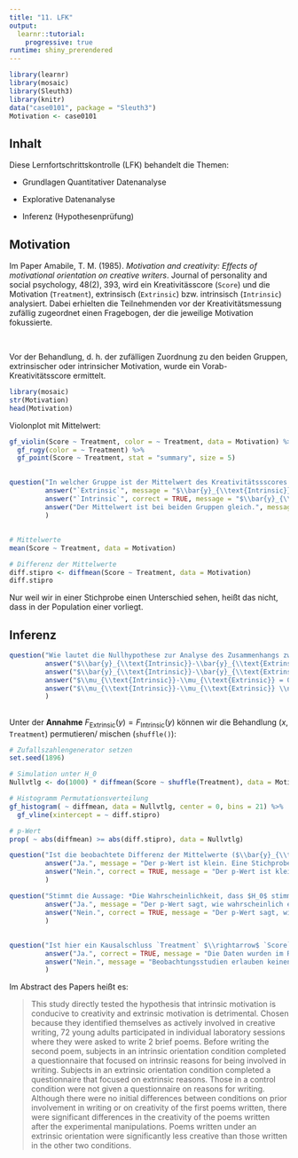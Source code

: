 ```yaml
---
title: "11. LFK"
output: 
  learnr::tutorial:
    progressive: true
runtime: shiny_prerendered
---
```



```r
library(learnr)
library(mosaic)
library(Sleuth3)
library(knitr)
data("case0101", package = "Sleuth3")
Motivation <- case0101
```

## Inhalt

Diese Lernfortschrittskontrolle (LFK) behandelt die Themen:

- Grundlagen Quantitativer Datenanalyse

- Explorative Datenanalyse

- Inferenz (Hypothesenprüfung)


## Motivation

Im Paper Amabile, T. M. (1985). *Motivation and creativity: Effects of motivational orientation on creative writers*. Journal of personality and social psychology, 48(2), 393, wird ein Kreativitässcore (`Score`)  und die Motivation (`Treatment`), extrinsisch (`Extrinsic`) bzw. intrinsisch (`Intrinsic`) analysiert. Dabei erhielten die Teilnehmenden vor der Kreativitätsmessung zufällig zugeordnet einen Fragebogen, der die jeweilige Motivation fokussierte. 

<br>

Vor der Behandlung, d. h. der zufälligen Zuordnung zu den beiden Gruppen, extrinsischer oder intrinsicher Motivation, wurde ein Vorab-Kreativitätsscore ermittelt.

```r
library(mosaic)
str(Motivation)
head(Motivation)
```


Violonplot mit Mittelwert:

```r
gf_violin(Score ~ Treatment, color = ~ Treatment, data = Motivation) %>%
  gf_rugy(color = ~ Treatment) %>%
  gf_point(Score ~ Treatment, stat = "summary", size = 5)
  
```

```r
question("In welcher Gruppe ist der Mittelwert des Kreativitätssscores größer?",
         answer("`Extrinsic`", message = "$\\bar{y}_{\\text{Intrinsic}} \\approx 20 > 16 \\approx \\bar{y}_{\\text{Extrinsic}}$."),
         answer("`Intrinsic`", correct = TRUE, message = "$\\bar{y}_{\\text{Intrinsic}} \\approx 20 > 16 \\approx \\bar{y}_{\\text{Extrinsic}}$"),
         answer("Der Mittelwert ist bei beiden Gruppen gleich.", message = "$\\bar{y}_{\\text{Intrinsic}} \\approx 20 > 16 \\approx \\bar{y}_{\\text{Extrinsic}}$")
         )
```

## 

```r
# Mittelwerte 
mean(Score ~ Treatment, data = Motivation)

# Differenz der Mittelwerte
diff.stipro <- diffmean(Score ~ Treatment, data = Motivation)
diff.stipro
```

Nur weil wir in einer Stichprobe einen Unterschied sehen, heißt das nicht, dass in der Population einer vorliegt.

## Inferenz

```r
question("Wie lautet die Nullhypothese zur Analyse des Zusammenhangs zwischen Motivation ($x$) und Kreativitätsscore ($y$)?",
         answer("$\\bar{y}_{\\text{Intrinsic}}-\\bar{y}_{\\text{Extrinsic}} = 0$", message = "Die Nullhypothese ($H_0$) bezieht sich auf die Population und lautet i. d. R. *kein Zusammenhang, kein Unterschied*."),
         answer("$\\bar{y}_{\\text{Intrinsic}}-\\bar{y}_{\\text{Extrinsic}} \\neq 0$", message = "Die Nullhypothese ($H_0$) bezieht sich auf die Population und lautet i. d. R. *kein Zusammenhang, kein Unterschied*."),
         answer("$\\mu_{\\text{Intrinsic}}-\\mu_{\\text{Extrinsic}} = 0$", correct = TRUE, message = "Die Nullhypothese ($H_0$) bezieht sich auf die Population und lautet i. d. R. *kein Zusammenhang, kein Unterschied*."),
         answer("$\\mu_{\\text{Intrinsic}}-\\mu_{\\text{Extrinsic}} \\neq 0$", message = "Die Nullhypothese ($H_0$) bezieht sich auf die Population und lautet i. d. R. *kein Zusammenhang, kein Unterschied*.")
         )
```

##

Unter der **Annahme** $F_{\text{Extrinsic}}(y)=F_{\text{Intrinsic}}(y)$ können wir die Behandlung ($x$, `Treatment`) permutieren/ mischen (`shuffle()`):

```r
# Zufallszahlengenerator setzen
set.seed(1896)

# Simulation unter H_0
Nullvtlg <- do(1000) * diffmean(Score ~ shuffle(Treatment), data = Motivation) 

# Histogramm Permutationsverteilung
gf_histogram( ~ diffmean, data = Nullvtlg, center = 0, bins = 21) %>%
  gf_vline(xintercept = ~ diff.stipro)

# p-Wert
prop( ~ abs(diffmean) >= abs(diff.stipro), data = Nullvtlg)
```

```r
question("Ist die beobachtete Differenz der Mittelwerte ($\\bar{y}_{\\text{Intrinsic}}-\\bar{y}_{\\text{Extrinsic}}$) wahrscheinlich, wenn die Nullhypothese gilt?",
         answer("Ja.", message = "Der p-Wert ist klein. Eine Stichprobe mit einer mindestens so großen Differenz wie beobachtet ist damit unwahrscheinlich, wenn wir $F_{\\text{Extrinsic}}(y)=F_{\\text{Intrinsic}}(y)$ annehmen."),
         answer("Nein.", correct = TRUE, message = "Der p-Wert ist klein. Eine Stichprobe mit einer mindestens so großen Differenz wie beobachtet ist damit unwahrscheinlich, wenn wir $F_{\\text{Extrinsic}}(y)=F_{\\text{Intrinsic}}(y)$ annehmen.")
         )
```

```r
question("Stimmt die Aussage: *Die Wahrscheinlichkeit, dass $H_0$ stimmt liegt bei $0.005$*?",
         answer("Ja.", message = "Der p-Wert sagt, wie wahrscheinlich eine mindestens so große Abweichung ist, wenn $H_0$ stimmt - und **nicht** wie wahrscheinlich $H_0$ ist, wenn wir eine so große Abweichung beobachten."),
         answer("Nein.", correct = TRUE, message = "Der p-Wert sagt, wie wahrscheinlich eine mindestens so große Abweichung ist, wenn $H_0$ stimmt - und **nicht** wie wahrscheinlich $H_0$ ist, wenn wir eine so große Abweichung beobachten.")
         )
```

##

```r
question("Ist hier ein Kausalschluss `Treatment` $\\rightarrow$ `Score` gerechtfertigt?",
         answer("Ja.", correct = TRUE, message = "Die Daten wurden im Rahmen eines randomisierten Experiments gewonnen."),
         answer("Nein.", message = "Beobachtungsstudien erlauben keinen unmittelbaren Kausalschluss, randomisierte Experimente schon.")
         )
```

Im Abstract des Papers heißt es:

> This study directly tested the hypothesis that intrinsic motivation is conducive to
creativity and extrinsic motivation is detrimental. Chosen because they identified
themselves as actively involved in creative writing, 72 young adults participated
in individual laboratory sessions where they were asked to write 2 brief poems.
Before writing the second poem, subjects in an intrinsic orientation condition
completed a questionnaire that focused on intrinsic reasons for being involved in
writing. Subjects in an extrinsic orientation condition completed a questionnaire
that focused on extrinsic reasons. Those in a control condition were not given a
questionnaire on reasons for writing. Although there were no initial differences
between conditions on prior involvement in writing or on creativity of the first
poems written, there were significant differences in the creativity of the poems
written after the experimental manipulations. Poems written under an extrinsic
orientation were significantly less creative than those written in the other two
conditions. 


